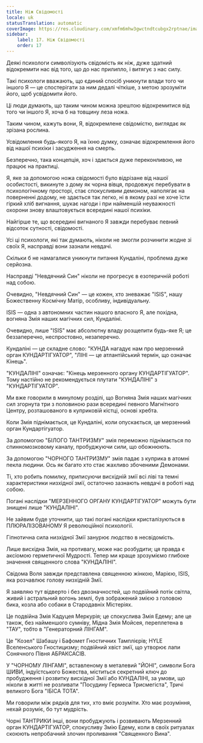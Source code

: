 ```yaml
---
title: Ніж Свідомості
locale: uk
statusTranslation: automatic
coverImage: https://res.cloudinary.com/xmfm6mhw3gwctndtcubgx2rptnae/image/upload/v1741354419/small_cover_la_gran_rebelion_28716e29d2.webp
sidebar:
    label: 17. Ніж Свідомості
    order: 17
---
```

Деякі психологи символізують свідомість як ніж, дуже здатний відокремити нас від того, що до нас прилипло, і витягує з нас силу.

Такі психологи вважають, що єдиний спосіб уникнути влади того чи іншого Я — це спостерігати за ним дедалі чіткіше, з метою зрозуміти його, щоб усвідомити його.

Ці люди думають, що таким чином можна зрештою відокремитися від того чи іншого Я, хоча б на товщину леза ножа.

Таким чином, кажуть вони, Я, відокремлене свідомістю, виглядає як зрізана рослина.

Усвідомлення будь-якого Я, на їхню думку, означає відокремлення його від нашої психіки і засудження на смерть.

Безперечно, така концепція, хоч і здається дуже переконливою, не працює на практиці.

Я, яке за допомогою ножа свідомості було відрізане від нашої особистості, викинуте з дому як чорна вівця, продовжує перебувати в психологічному просторі, стає спокусливим демоном, наполягає на поверненні додому, не здається так легко, ні в якому разі не хоче їсти гіркий хліб вигнання, шукає нагоди і при найменшій неуважності охорони знову влаштовується всередині нашої психіки.

Найгірше те, що всередині вигнаного Я завжди перебуває певний відсоток сутності, свідомості.

Усі ці психологи, які так думають, ніколи не змогли розчинити жодне зі своїх Я, насправді вони зазнали невдачі.

Скільки б не намагалися уникнути питання Кундаліні, проблема дуже серйозна.

Насправді "Невдячний Син" ніколи не прогресує в езотеричній роботі над собою.

Очевидно, "Невдячний Син" — це кожен, хто зневажає "ISIS", нашу Божественну Космічну Матір, особливу, індивідуальну.

ISIS — одна з автономних частин нашого власного Я, але похідна, вогняна Змія наших магічних сил, Кундаліні.

Очевидно, лише "ISIS" має абсолютну владу розщепити будь-яке Я; це беззаперечно, неспростовно, незаперечно.

Кундаліні — це складне слово: "КУНДА нагадує нам про мерзенний орган КУНДАРТІГУАТОР", "ЛІНІ — це атлантійський термін, що означає Кінець".

"КУНДАЛІНІ" означає: "Кінець мерзенного органу КУНДАРТІГУАТОР". Тому настійно не рекомендується плутати "КУНДАЛІНІ" з "КУНДАРТІГУАТОР".

Ми вже говорили в минулому розділі, що Вогняна Змія наших магічних сил згорнута три з половиною рази всередині певного Магнітного Центру, розташованого в куприковій кістці, основі хребта.

Коли Змія піднімається, це Кундаліні, коли опускається, це мерзенний орган Кундартігуатор.

За допомогою "БІЛОГО ТАНТРИЗМУ" змія переможно піднімається по спинномозковому каналу, пробуджуючи сили, що обожнюють.

За допомогою "ЧОРНОГО ТАНТРИЗМУ" змія падає з куприка в атомні пекла людини. Ось як багато хто стає жахливо збоченими Демонами.

Ті, хто робить помилку, приписуючи висхідній змії всі ліві та темні характеристики низхідної змії, остаточно зазнають невдачі в роботі над собою.

Погані наслідки "МЕРЗЕННОГО ОРГАНУ КУНДАРТІГУАТОР" можуть бути знищені лише "КУНДАЛІНІ".

Не зайвим буде уточнити, що такі погані наслідки кристалізуються в ПЛЮРАЛІЗОВАНОМУ Я революційної психології.

Гіпнотична сила низхідної Змії занурює людство в несвідомість.

Лише висхідна Змія, на противагу, може нас розбудити; ця правда є аксіомою герметичної Мудрості. Тепер ми краще зрозуміємо глибоке значення священного слова "КУНДАЛІНІ".

Свідома Воля завжди представлена священною жінкою, Марією, ISIS, яка розчавлює голову низхідній Змії.

Я заявляю тут відверто і без двозначностей, що подвійний потік світла, живий і астральний вогонь землі, був зображений змією з головою бика, козла або собаки в Стародавніх Містеріях.

Це подвійна Змія Кадуцея Меркурія; це спокуслива Змія Едему; але це також, без найменшого сумніву, Мідна Змія Мойсея, переплетена в "ТАУ", тобто в "Генераторний ЛІНГАМ".

Це "Козел" Шабашу і Бафомет Гностичних Тамплієрів; HYLE Вселенського Гностицизму; подвійний хвіст змії, що утворює лапи Сонячного Півня АБРАКСАСІВ.

У "ЧОРНОМУ ЛІНГАМІ", вставленому в металевий "ЙОНІ", символи Бога ШИВИ, індуїстського Божества, міститься секретний ключ до пробудження і розвитку висхідної Змії або КУНДАЛІНІ, за умови, що ніколи в житті не розливати "Посудину Гермеса Трисмегіста", Тричі великого Бога "ІБІСА ТОТА".

Ми говорили між рядків для тих, хто вміє розуміти. Хто має розуміння, нехай розуміє, бо тут мудрість.

Чорні ТАНТРИКИ інші, вони пробуджують і розвивають Мерзенний орган КУНДАРТІГУАТОР, спокусливу Змію Едему, коли в своїх ритуалах скоюють непробачний злочин проливання "Священного Вина".

